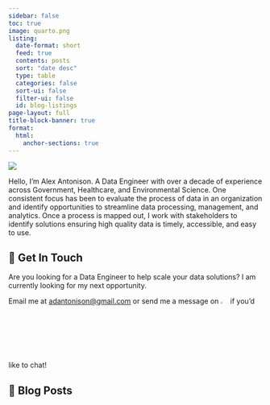 ```yaml
---
sidebar: false
toc: true
image: quarto.png
listing:
  date-format: short
  feed: true
  contents: posts
  sort: "date desc"
  type: table
  categories: false
  sort-ui: false
  filter-ui: false
  id: blog-listings
page-layout: full
title-block-banner: true
format:
  html:
    anchor-sections: true
---
```


::: {.profile-header layout="[21,79]"}
![](images/alex_headshot.jpg){.profile-pic}

Hello, I'm Alex Antonison. A Data Engineer with over a decade of experience across Government, Healthcare, and Environmental Science. One consistent focus has been to evaluate the process of data in an organization and identify opportunities to streamline data processing, management, and analytics. Once a process is mapped out, I work with stakeholders to identify solutions ensuring high quality data is timely, accessible, and easy to use.
:::

## 💼 Get In Touch

Are you looking for a Data Engineer to help scale your data solutions? I am currently looking for my next opportunity.

Email me at [adantonison@gmail.com](mailto:adantonison@gmail.com) or send me a message on [![](images/icon-linkedin.png){width="3%"}](https://www.linkedin.com/in/alexantonison/) if you'd like to chat!

## 📮 Blog Posts

::: {#blog-listings}
:::

